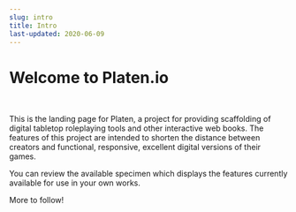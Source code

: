```yaml
---
slug: intro
title: Intro
last-updated: 2020-06-09
---
```


# Welcome to Platen.io

<br />

This is the landing page for Platen, a project for providing scaffolding of digital tabletop roleplaying tools and other interactive web books. The features of this project are intended to shorten the distance between creators and functional, responsive, excellent digital versions of their games.

You can review the available specimen which displays the features currently available for use in your own works.

More to follow!
